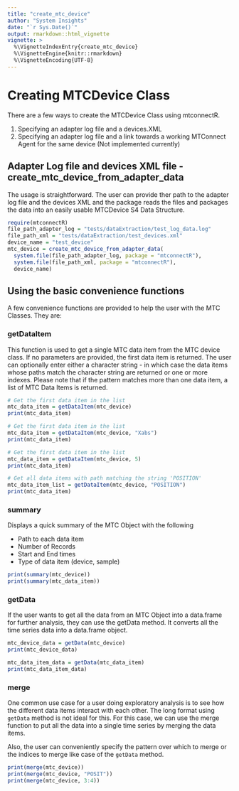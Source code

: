```yaml
---
title: "create_mtc_device"
author: "System Insights"
date: "`r Sys.Date()`"
output: rmarkdown::html_vignette
vignette: >
  %\VignetteIndexEntry{create_mtc_device}
  %\VignetteEngine{knitr::rmarkdown}
  %\VignetteEncoding{UTF-8}
---
```


# Creating MTCDevice Class

There are a few ways to create the MTCDevice Class using mtconnectR.

1. Specifying an adapter log file and a devices.XML
2. Specifying an adapter log file and a link towards a working MTConnect Agent for the same device (Not implemented currently)

## Adapter Log file and devices XML file - create_mtc_device_from_adapter_data

The usage is straightforward. The user can provide ther path to the adapter log file and the devices XML and the package reads the files and packages the data into an easily usable MTCDevice S4 Data Structure.

```r
require(mtconnectR)
file_path_adapter_log = "tests/dataExtraction/test_log_data.log"
file_path_xml = "tests/dataExtraction/test_devices.xml"
device_name = "test_device"
mtc_device = create_mtc_device_from_adapter_data(
  system.file(file_path_adapter_log, package = "mtconnectR"),
  system.file(file_path_xml, package = "mtconnectR"),
  device_name)

```

## Using the basic convenience functions

A few convenience functions are provided to help the user with the MTC Classes. They are:

### getDataItem
This function is used to get a single MTC data item from the MTC device class. If
no parameters are provided, the first data item is returned. The user can optionally enter
either a character string - in which case the data items whose paths match the character string
are returned or one or more indexes. Please note that if the pattern matches more than one
data item, a list of MTC Data Items is returned.

```r
# Get the first data item in the list
mtc_data_item = getDataItem(mtc_device)
print(mtc_data_item)

# Get the first data item in the list
mtc_data_item = getDataItem(mtc_device, "Xabs")
print(mtc_data_item)

# Get the first data item in the list
mtc_data_item = getDataItem(mtc_device, 5)
print(mtc_data_item)

# Get all data items with path matching the string 'POSITION'
mtc_data_item_list = getDataItem(mtc_device, "POSITION")
print(mtc_data_item)
```

### summary

Displays a quick summary of the MTC Object with the following

* Path to each data item
* Number of Records
* Start and End times
* Type of data item (device, sample)

```r

print(summary(mtc_device))
print(summary(mtc_data_item))

```

### getData

If the user wants to get all the data from an MTC Object into a data.frame for further analysis,
they can use the getData method. It converts all the time series data into a data.frame object.

```r

mtc_device_data = getData(mtc_device)
print(mtc_device_data)

mtc_data_item_data = getData(mtc_data_item)
print(mtc_data_item_data)

```

### merge

One common use case for a user doing exploratory analysis is to see how the different data items
interact with each other. The long format using `getData` method is not ideal for this. For this case,
we can use the merge function to put all the data into a single time series by merging the data items.

Also, the user can conveniently specify the pattern over which to merge or the indices to merge like
case of the `getData` method.

```r

print(merge(mtc_device))
print(merge(mtc_device, "POSIT"))
print(merge(mtc_device, 3:4))

```
